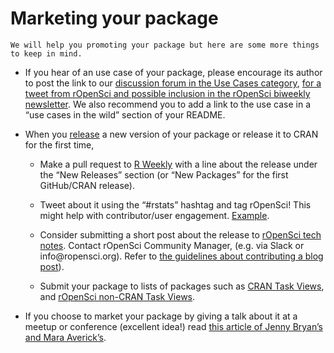 # Marketing your package {#marketing}

```block
We will help you promoting your package but here are some more things to keep in mind.
```

* If you hear of an use case of your package, please encourage its author to post the link to our [discussion forum in the Use Cases category](https://discuss.ropensci.org/c/usecases), [for a tweet from rOpenSci and possible inclusion in the rOpenSci biweekly newsletter](https://discuss.ropensci.org/t/about-the-usecases-category/33). We also recommend you to add a link to the use case in a "use cases in the wild" section of your README.

* When you [release](#releasing) a new version of your package or release it to CRAN for the first time, 

    * Make a pull request to [R Weekly](https://github.com/rweekly/rweekly.org) with a line about the release under the "New Releases" section (or "New Packages" for the first GitHub/CRAN release).
    
    * Tweet about it using the "#rstats" hashtag and tag rOpenSci! This might help with contributor/user engagement. [Example](https://twitter.com/opencpu/status/1003934871830622208).

    * Consider submitting a short post about the release to [rOpenSci tech notes](https://ropensci.org/technotes/). Contact rOpenSci Community Manager, (e.g. via Slack or info@ropensci.org). Refer to [the guidelines about contributing a blog post](https://blogguide.ropensci.org)).
    
    * Submit your package to lists of packages such as [CRAN Task Views](https://cran.r-project.org/web/views/), and [rOpenSci non-CRAN Task Views](https://github.com/search?utf8=%E2%9C%93&q=user%3Aropensci+%22task+view%22&type=Repositories&ref=searchresults).
    
* If you choose to market your package by giving a talk about it at a meetup or conference (excellent idea!)
 read [this article of Jenny Bryan's and Mara Averick's](https://www.tidyverse.org/articles/2018/07/carpe-talk/).
